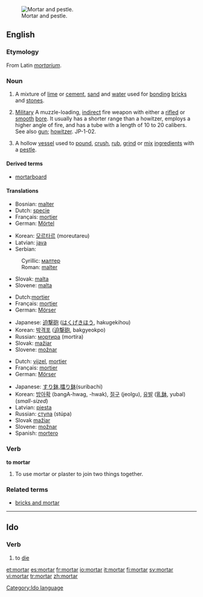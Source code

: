 [[Image:Mozdzierz kuchenny.jpg|thumb|right|Mortar and pestle.]]
==English==
===Etymology===
From Latin ''[[mortarium]]''.

===Noun===
{{en-noun}}

# {{uncountable}} A mixture of [[lime]] or [[cement]], [[sand]] and [[water]] used for [[bonding]] [[brick]]s and [[stone]]s.
# {{countable}} [[Military]] A muzzle-loading, [[indirect]] fire weapon with either a [[rifle]]d or [[smooth]] [[bore]]. It usually has a shorter range than a howitzer, employs a higher angle of fire, and has a tube with a length of 10 to 20 calibers. See also [[gun]]; [[howitzer]]. JP-1-02.
# {{countable}} A hollow [[vessel]] used to [[pound]], [[crush]], [[rub]], [[grind]] or [[mix]] [[ingredient]]s with a [[pestle]].

====Derived terms====
*[[mortarboard]] 

====Translations====
{{trans-top|mixture of lime or cement, sand and water}}
*Bosnian: [[malter#Bosnian|malter]] {{m}}
*Dutch: [[specie]]
*Français: [[mortier]] {{m}}
*German: [[Mörtel]] {{m}}
{{trans-mid}}
*Korean: [[모르타르]] (moreutareu) 
*Latvian: [[java]] {{f}}
*Serbian:
:Cyrillic: [[малтер]] {{m}}
:Roman: [[malter#Serbian|malter]] {{m}}
*Slovak: [[malta#Slovak|malta]] {{f}}
*Slovene: [[malta]] {{f}}
{{trans-bot}}
{{trans-top|short large-bore cannon}}
*Dutch:[[mortier]]
*Français: [[mortier]] {{m}}
*German: [[Mörser]] {{m}}
{{trans-mid}}
*Japanese: [[迫撃砲]] ([[はくげきほう]], hakugekihou)
*Korean: [[박격포]] ([[迫撃砲]], bakgyeokpo)
*Russian: [[мортира]] (mortíra) {{f}}
*Slovak: [[mažiar]] {{m}}
*Slovene: [[možnar]] {{m}}
{{trans-bot}}
{{trans-top|vessel used to grind ingredients}}
*Dutch: [[vijzel]], [[mortier]]
*Français: [[mortier]] {{m}}
*German: [[Mörser]] {{m}}
{{trans-mid}}
*Japanese: [[すり鉢]],[[擂り鉢]](suribachi)
*Korean: [[방아확]] (bangA-hwag, -hwak), [[절구]] (jeolgu), [[유발]] ([[乳鉢]], yubal) (''small-sized'')
*Latvian: [[piesta]] {{f}}
*Russian: [[ступа]] (stúpa) {{f}}
*Slovak [[mažiar]] {{m}}
*Slovene: [[možnar]] {{m}}
*Spanish: [[mortero]] {{m}}
{{trans-bot}}

=== Verb ===
'''to mortar'''
#To use mortar or plaster to join two things together.

===Related terms===
*[[bricks and mortar]]

----
==Ido==
===Verb===
# to [[die]]

[[Category:Ido language]]

[[et:mortar]]
[[es:mortar]]
[[fr:mortar]]
[[io:mortar]]
[[it:mortar]]
[[fi:mortar]]
[[sv:mortar]]
[[vi:mortar]]
[[tr:mortar]]
[[zh:mortar]]